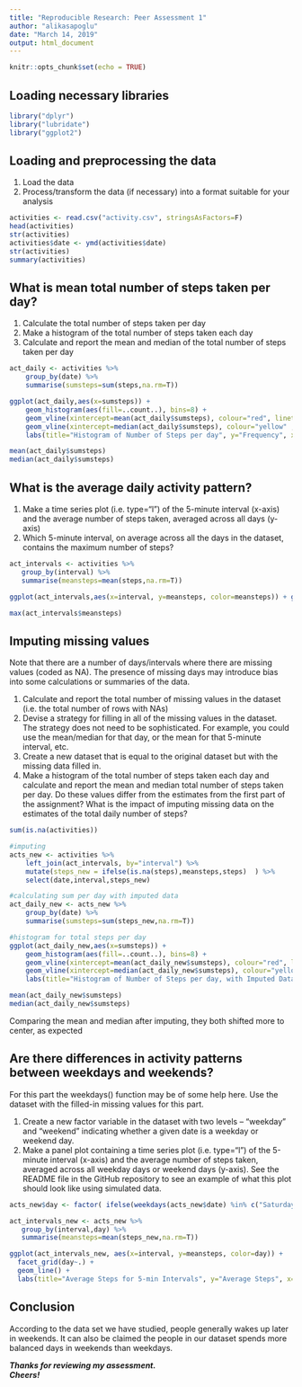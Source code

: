---
title: "Reproducible Research: Peer Assessment 1"
author: "alikasapoglu"
date: "March 14, 2019"
output: html_document
---

```{r setup, include=FALSE, echo=TRUE}
knitr::opts_chunk$set(echo = TRUE)
```

## Loading necessary libraries
```{r loadlib, echo=T, results='hide', message=F, warning=F}
library("dplyr")
library("lubridate")
library("ggplot2")
```

## Loading and preprocessing the data  
1. Load the data  
2. Process/transform the data (if necessary) into a format suitable for your analysis

```{r readdata}
activities <- read.csv("activity.csv", stringsAsFactors=F)
head(activities)
str(activities)
activities$date <- ymd(activities$date)
str(activities)
summary(activities)

```

## What is mean total number of steps taken per day?
1. Calculate the total number of steps taken per day
2. Make a histogram of the total number of steps taken each day
3. Calculate and report the mean and median of the total number of steps taken per day
```{r meanstepsdaily}
act_daily <- activities %>%
    group_by(date) %>%
    summarise(sumsteps=sum(steps,na.rm=T))

ggplot(act_daily,aes(x=sumsteps)) + 
    geom_histogram(aes(fill=..count..), bins=8) + 
    geom_vline(xintercept=mean(act_daily$sumsteps), colour="red", linetype="dashed", size=1) + 
    geom_vline(xintercept=median(act_daily$sumsteps), colour="yellow" , linetype="dotted", size=1) + 
    labs(title="Histogram of Number of Steps per day", y="Frequency", x="Daily Steps") 

mean(act_daily$sumsteps)
median(act_daily$sumsteps)
```


## What is the average daily activity pattern?
1. Make a time series plot (i.e. type="l") of the 5-minute interval (x-axis) and the average number of steps taken, averaged across all days (y-axis)
2. Which 5-minute interval, on average across all the days in the dataset, contains the maximum number of steps?

```{r meanstepsinterval}
act_intervals <- activities %>%
   group_by(interval) %>%
   summarise(meansteps=mean(steps,na.rm=T))

ggplot(act_intervals,aes(x=interval, y=meansteps, color=meansteps)) + geom_line()

max(act_intervals$meansteps)
```

## Imputing missing values

Note that there are a number of days/intervals where there are missing values (coded as NA). The presence of missing days may introduce bias into some calculations or summaries of the data.

1. Calculate and report the total number of missing values in the dataset (i.e. the total number of rows with NAs)
2. Devise a strategy for filling in all of the missing values in the dataset. The strategy does not need to be sophisticated. For example, you could use the mean/median for that day, or the mean for that 5-minute interval, etc.
3. Create a new dataset that is equal to the original dataset but with the missing data filled in.
4. Make a histogram of the total number of steps taken each day and calculate and report the mean and median total number of steps taken per day. Do these values differ from the estimates from the first part of the assignment? What is the impact of imputing missing data on the estimates of the total daily number of steps?

```{r imputing}
sum(is.na(activities))

#imputing
acts_new <- activities %>%
    left_join(act_intervals, by="interval") %>%
    mutate(steps_new = ifelse(is.na(steps),meansteps,steps)  ) %>%
    select(date,interval,steps_new)

#calculating sum per day with imputed data
act_daily_new <- acts_new %>%
    group_by(date) %>%
    summarise(sumsteps=sum(steps_new,na.rm=T))

#histogram for total steps per day
ggplot(act_daily_new,aes(x=sumsteps)) + 
    geom_histogram(aes(fill=..count..), bins=8) + 
    geom_vline(xintercept=mean(act_daily_new$sumsteps), colour="red", linetype="dashed", size=1) + 
    geom_vline(xintercept=median(act_daily_new$sumsteps), colour="yellow" , linetype="dotted", size=1) + 
    labs(title="Histogram of Number of Steps per day, with Imputed Data", y="Frequency", x="Daily Steps") 

mean(act_daily_new$sumsteps)
median(act_daily_new$sumsteps)

```
Comparing the mean and median after imputing, they both shifted more to center, as expected


## Are there differences in activity patterns between weekdays and weekends?
For this part the weekdays() function may be of some help here. Use the dataset with the filled-in missing values for this part.

1. Create a new factor variable in the dataset with two levels – “weekday” and “weekend” indicating whether a given date is a weekday or weekend day.
2. Make a panel plot containing a time series plot (i.e. type="l") of the 5-minute interval (x-axis) and the average number of steps taken, averaged across all weekday days or weekend days (y-axis). See the README file in the GitHub repository to see an example of what this plot should look like using simulated data.

```{r sonmadde}
acts_new$day <- factor( ifelse(weekdays(acts_new$date) %in% c("Saturday","Sunday"), "weekend", "weekday") )

act_intervals_new <- acts_new %>%
   group_by(interval,day) %>%
   summarise(meansteps=mean(steps_new,na.rm=T))

ggplot(act_intervals_new, aes(x=interval, y=meansteps, color=day)) + 
  facet_grid(day~.) +
  geom_line() + 
  labs(title="Average Steps for 5-min Intervals", y="Average Steps", x="5-min Intervals")

```


## Conclusion
According to the data set we have studied, people generally wakes up later in weekends. It can also be claimed the people in our dataset spends more balanced days in weekends than weekdays.  
  
  ***Thanks for reviewing my assessment.  
  Cheers!***